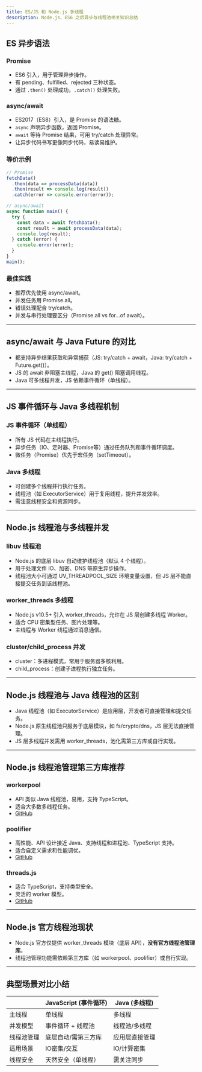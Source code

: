 ```yaml
---
title: ES/JS 和 Node.js 多线程
description: Node.js、ES6 之后异步与线程池相关知识总结
---
```

## ES 异步语法

### Promise
- ES6 引入，用于管理异步操作。
- 有 pending、fulfilled、rejected 三种状态。
- 通过 `.then()` 处理成功，`.catch()` 处理失败。

### async/await
- ES2017（ES8）引入，是 Promise 的语法糖。
- `async` 声明异步函数，返回 Promise。
- `await` 等待 Promise 结果，可用 try/catch 处理异常。
- 让异步代码书写更像同步代码，易读易维护。

### 等价示例
```javascript
// Promise
fetchData()
  .then(data => processData(data))
  .then(result => console.log(result))
  .catch(error => console.error(error));

// async/await
async function main() {
  try {
    const data = await fetchData();
    const result = await processData(data);
    console.log(result);
  } catch (error) {
    console.error(error);
  }
}
main();
```

### 最佳实践
- 推荐优先使用 async/await。
- 并发任务用 Promise.all。
- 错误处理配合 try/catch。
- 并发与串行处理要区分（Promise.all vs for...of await）。

---

## async/await 与 Java Future 的对比

- 都支持异步结果获取和异常捕获（JS: try/catch + await，Java: try/catch + Future.get()）。
- JS 的 await 非阻塞主线程，Java 的 get() 阻塞调用线程。
- Java 可多线程并发，JS 依赖事件循环（单线程）。

---

## JS 事件循环与 Java 多线程机制

### JS 事件循环（单线程）
- 所有 JS 代码在主线程执行。
- 异步任务（IO、定时器、Promise等）通过任务队列和事件循环调度。
- 微任务（Promise）优先于宏任务（setTimeout）。

### Java 多线程
- 可创建多个线程并行执行任务。
- 线程池（如 ExecutorService）用于复用线程，提升并发效率。
- 需注意线程安全和资源同步。

---

## Node.js 线程池与多线程并发

### libuv 线程池
- Node.js 的底层 libuv 自动维护线程池（默认 4 个线程）。
- 用于处理文件 IO、加密、DNS 等原生异步操作。
- 线程池大小可通过 UV_THREADPOOL_SIZE 环境变量设置，但 JS 层不能直接提交任务到该线程池。

### worker_threads 多线程
- Node.js v10.5+ 引入 worker_threads，允许在 JS 层创建多线程 Worker。
- 适合 CPU 密集型任务、图片处理等。
- 主线程与 Worker 线程通过消息通信。

### cluster/child_process 并发
- cluster：多进程模式，常用于服务器多核利用。
- child_process：创建子进程执行独立任务。

---

## Node.js 线程池与 Java 线程池的区别

- Java 线程池（如 ExecutorService）是应用层，开发者可直接管理和提交任务。
- Node.js 原生线程池只服务于底层模块，如 fs/crypto/dns，JS 层无法直接管理。
- JS 层多线程并发需用 worker_threads，池化需第三方库或自行实现。

---

## Node.js 线程池管理第三方库推荐

### workerpool
- API 类似 Java 线程池，易用，支持 TypeScript。
- 适合大多数多线程任务。
- [GitHub](https://github.com/josdejong/workerpool)

### poolifier
- 高性能、API 设计接近 Java、支持线程和进程池、TypeScript 支持。
- 适合自定义需求和性能调优。
- [GitHub](https://github.com/poolifier/poolifier)

### threads.js
- 适合 TypeScript，支持类型安全。
- 灵活的 worker 模型。
- [GitHub](https://github.com/andywer/threads.js)

---

## Node.js 官方线程池现状

- Node.js 官方仅提供 worker_threads 模块（底层 API），**没有官方线程池管理库**。
- 线程池管理功能需依赖第三方库（如 workerpool、poolifier）或自行实现。

---

## 典型场景对比小结

|            | JavaScript (事件循环) | Java (多线程)         |
|------------|----------------------|-----------------------|
| 主线程     | 单线程               | 多线程                |
| 并发模型   | 事件循环 + 线程池    | 线程池/多线程         |
| 线程池管理 | 底层自动/需第三方库  | 应用层直接管理        |
| 适用场景   | IO密集/交互          | IO/计算密集           |
| 线程安全   | 天然安全（单线程）   | 需关注同步            |

